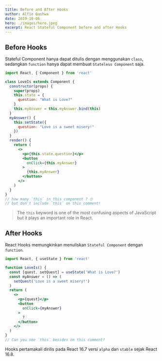 ```yaml
---
title: Before and After Hooks
author: Alfie Qashwa
date: 2019-10-06
hero: ./images/hero.jpeg
excerpt: React Stateful Component before and after Hooks
---
```



## Before Hooks

Stateful Component hanya dapat ditulis dengan menggunakan `class`, sedangkan `function` hanya dapat membuat `Stateless Component` saja.

```jsx {9,12,19,21,23}
import React, { Component } from 'react'

class LoveIs extends Component {
  constructor(props) {
    super(props)
    this.state = {
      question: "What is Love?"
    }
    this.myAnswer = this.myAnswer.bind(this)
  }
  myAnswer() {
    this.setState({
      question: "Love is a sweet misery!"
    })
  }
  render() {
    return (
      <>
        <p>{this.state.question}</p>
        <button
          onClick={this.myAnswer}
        >
          {this.myAnswer}
        </button>
      </>
    )
  }
}
// how many `this` in this component ? 🙄
// but don't include `this` on this comment!
```

> The `this` keyword is one of the most confusing aspects of JavaScript but it plays an important role in React.

## After Hooks

React Hooks memungkinkan menuliskan `Stateful Component` dengan `function`.


```jsx
import React, { useState } from 'react'

function LoveIs() {
  const [quest, setQuest] = useState('What is Love?')
  const myAnswer = () => (
    setQuest('Love is a sweet misery!')
  )
  return (
    <>
      <p>{quest}</p>
      <button
        onClick={myAnswer}
      >
        ?
      </button>
    </>
  )
}
// Can you see `this` besides on this comment?
```

Hooks pertamakali dirilis pada React 16.7 versi `alpha` dan `stable` sejak React 16.8.

<div className="Image__Small">
  <LoveIs />
</div>